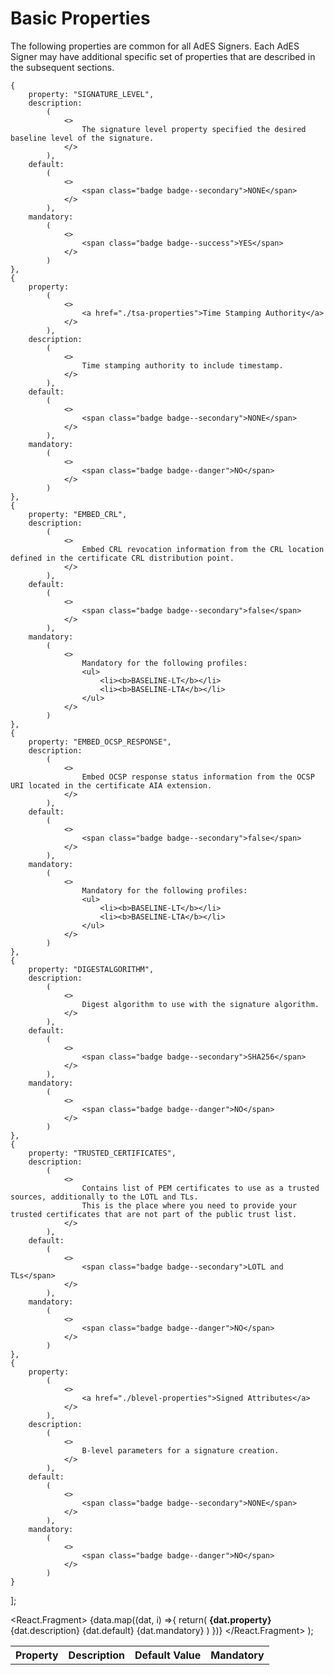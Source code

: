 # Basic Properties

The following properties are common for all AdES Signers. Each AdES Signer may have additional specific set of properties that are described in the subsequent sections.

    {
        property: "SIGNATURE_LEVEL",
        description:
            (
                <>
                    The signature level property specified the desired baseline level of the signature.
                </>
            ),
        default:
            (
                <>
                    <span class="badge badge--secondary">NONE</span>
                </>
            ),
        mandatory:
            (
                <>
                    <span class="badge badge--success">YES</span>
                </>
            )
    },
    {
        property:
            (
                <>
                    <a href="./tsa-properties">Time Stamping Authority</a>
                </>
            ),
        description:
            (
                <>
                    Time stamping authority to include timestamp.
                </>
            ),
        default:
            (
                <>
                    <span class="badge badge--secondary">NONE</span>
                </>
            ),
        mandatory:
            (
                <>
                    <span class="badge badge--danger">NO</span>
                </>
            )
    },
    {
        property: "EMBED_CRL",
        description:
            (
                <>
                    Embed CRL revocation information from the CRL location defined in the certificate CRL distribution point.
                </>
            ),
        default:
            (
                <>
                    <span class="badge badge--secondary">false</span>
                </>
            ),
        mandatory:
            (
                <>
                    Mandatory for the following profiles:
                    <ul>
                        <li><b>BASELINE-LT</b></li>
                        <li><b>BASELINE-LTA</b></li>
                    </ul>
                </>
            )
    },
    {
        property: "EMBED_OCSP_RESPONSE",
        description:
            (
                <>
                    Embed OCSP response status information from the OCSP URI located in the certificate AIA extension.
                </>
            ),
        default:
            (
                <>
                    <span class="badge badge--secondary">false</span>
                </>
            ),
        mandatory:
            (
                <>
                    Mandatory for the following profiles:
                    <ul>
                        <li><b>BASELINE-LT</b></li>
                        <li><b>BASELINE-LTA</b></li>
                    </ul>
                </>
            )
    },
    {
        property: "DIGESTALGORITHM",
        description:
            (
                <>
                    Digest algorithm to use with the signature algorithm.
                </>
            ),
        default:
            (
                <>
                    <span class="badge badge--secondary">SHA256</span>
                </>
            ),
        mandatory:
            (
                <>
                    <span class="badge badge--danger">NO</span>
                </>
            )
    },
    {
        property: "TRUSTED_CERTIFICATES",
        description:
            (
                <>
                    Contains list of PEM certificates to use as a trusted sources, additionally to the LOTL and TLs.
                    This is the place where you need to provide your trusted certificates that are not part of the public trust list.
                </>
            ),
        default:
            (
                <>
                    <span class="badge badge--secondary">LOTL and TLs</span>
                </>
            ),
        mandatory:
            (
                <>
                    <span class="badge badge--danger">NO</span>
                </>
            )
    },
    {
        property:
            (
                <>
                    <a href="./blevel-properties">Signed Attributes</a>
                </>
            ),
        description:
            (
                <>
                    B-level parameters for a signature creation.
                </>
            ),
        default:
            (
                <>
                    <span class="badge badge--secondary">NONE</span>
                </>
            ),
        mandatory:
            (
                <>
                    <span class="badge badge--danger">NO</span>
                </>
            )
    }
];


  <React.Fragment>
    {data.map((dat, i) =>{
            return(
                <tr key={i}>
                  <td><b>{dat.property}</b></td>
                  <td>{dat.description}</td>
                  <td>{dat.default}</td>
                  <td>{dat.mandatory}</td>
                </tr>)
         })}
  </React.Fragment>
);

<table>
    <th>Property</th>
    <th>Description</th>
    <th>Default Value</th>
    <th>Mandatory</th>
  <tbody>
    <GenTable data={data}/>
  </tbody>
</table>